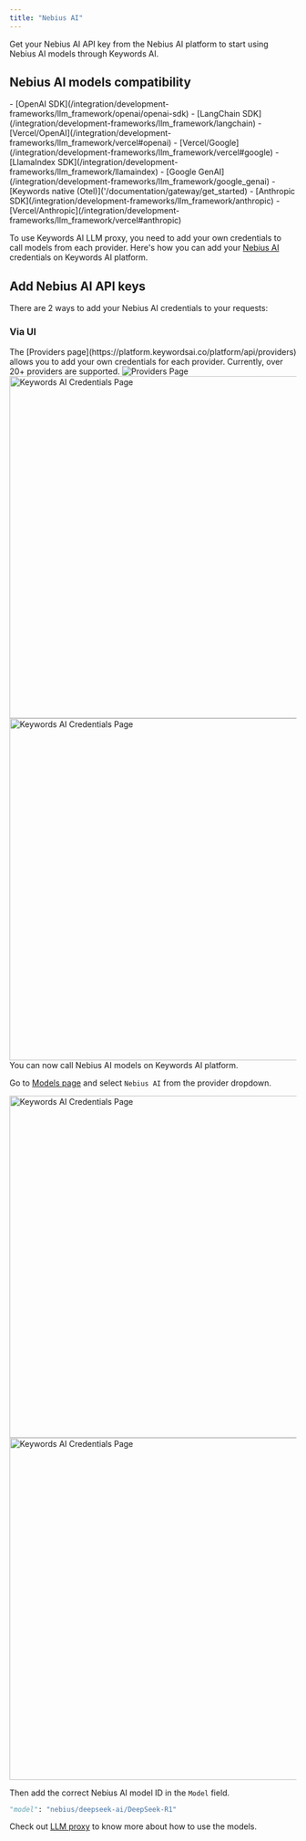 ```yaml
---
title: "Nebius AI"
---
```


<CardGroup cols={1}>
  <Card title="Get Nebius AI API key" icon="key" href="https://nebius.com/">
    Get your Nebius AI API key from the Nebius AI platform to start using Nebius AI models through Keywords AI.
  </Card>
</CardGroup>

## Nebius AI models compatibility

<AccordionGroup>
  <Accordion title="✅ Supported Frameworks">
    - [OpenAI SDK](/integration/development-frameworks/llm_framework/openai/openai-sdk)
    - [LangChain SDK](/integration/development-frameworks/llm_framework/langchain) 
    - [Vercel/OpenAI](/integration/development-frameworks/llm_framework/vercel#openai)
    - [Vercel/Google](/integration/development-frameworks/llm_framework/vercel#google)
    - [LlamaIndex SDK](/integration/development-frameworks/llm_framework/llamaindex)
    - [Google GenAI](/integration/development-frameworks/llm_framework/google_genai)
    - [Keywords native (Otel)]('/documentation/gateway/get_started)
  </Accordion>
  
  <Accordion title="❌ Unsupported Frameworks">
    - [Anthropic SDK](/integration/development-frameworks/llm_framework/anthropic)
    - [Vercel/Anthropic](/integration/development-frameworks/llm_framework/vercel#anthropic)
  </Accordion>
</AccordionGroup>

To use Keywords AI LLM proxy, you need to add your own credentials to call models from each provider. Here's how you can add your [Nebius AI](https://nebius.com/) credentials on Keywords AI platform.

## Add Nebius AI API keys
There are 2 ways to add your Nebius AI credentials to your requests:
### Via UI

<Steps>
<Step title="Go to the Providers page">
The [Providers page](https://platform.keywordsai.co/platform/api/providers) allows you to add your own credentials for each provider. Currently, over 20+ providers are supported.
<Frame>
<img src="https://keywordsai-static.s3.us-east-1.amazonaws.com/docs/settings/providers.jpg" alt="Providers Page"/>
</Frame>
</Step>
<Step title="Add your Nebius AI API key.">

<img width="600"  src="https://keywordsai-static.s3.us-east-1.amazonaws.com/docs/settings/providers-nebius-dark.jpg"  className="hidden dark:block" alt="Keywords AI Credentials Page"/>
<img width="600"  src="https://keywordsai-static.s3.us-east-1.amazonaws.com/docs/settings/providers-nebius-light.jpg"  className="block dark:hidden" alt="Keywords AI Credentials Page"/>
</Step>
<Step title="Call Nebius AI models">
You can now call Nebius AI models on Keywords AI platform.

Go to [Models page](https://platform.keywordsai.co/platform/api/models) and select `Nebius AI` from the provider dropdown.

<img width="600"  src="https://keywordsai-static.s3.us-east-1.amazonaws.com/docs/llm-proxy/models-nebius-dark.jpg"  className="hidden dark:block" alt="Keywords AI Credentials Page"/>
<img width="600"  src="https://keywordsai-static.s3.us-east-1.amazonaws.com/docs/llm-proxy/models-nebius-light.jpg"  className="block dark:hidden" alt="Keywords AI Credentials Page"/>

Then add the correct Nebius AI model ID in the `Model` field.
```python Example
"model": "nebius/deepseek-ai/DeepSeek-R1"
```

Check out [LLM proxy](/get-started/llm-inference#ai-gateway) to know more about how to use the models.
</Step>
</Steps>